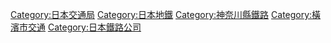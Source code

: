 {{catmore}}
{{Commonscat|Transportation Bureau, City of Yokohama}}
{{DEFAULTSORT:Yokohama-Shi-Koutsuu-Kyoku}}
[[Category:日本交通局|Category:日本交通局]]
[[Category:日本地鐵|Category:日本地鐵]]
[[Category:神奈川縣鐵路|Category:神奈川縣鐵路]]
[[Category:橫濱市交通|Category:橫濱市交通]]
[[Category:日本鐵路公司|Category:日本鐵路公司]]